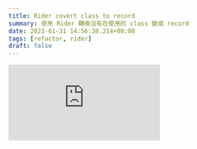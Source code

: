 ```yaml
---
title: Rider covert class to record
summary: 使用 Rider 轉換沒有在使用的 class 變成 record
date: 2023-01-31 14:56:38.214+08:00
tags: [refactor, rider]
draft: false
---
```


<iframe
  style={{
    width: '100%',
    aspectRatio: '16 / 9',
  }}
  src="https://www.youtube.com/embed/wDL1WprubS4?si=zA9hhRr7QS9HacIS"
  title="YouTube video player"
  frameBorder="0"
  allow="accelerometer; autoplay; clipboard-write; encrypted-media; gyroscope; picture-in-picture; web-share"
  referrerPolicy="strict-origin-when-cross-origin"
  allowFullScreen
></iframe>
